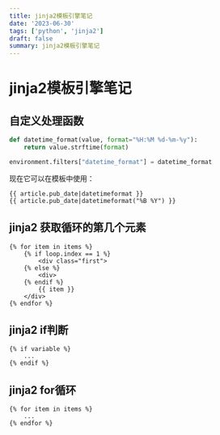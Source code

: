 ```yaml
---
title: jinja2模板引擎笔记
date: '2023-06-30'
tags: ['python', 'jinja2']
draft: false
summary: jinja2模板引擎笔记
---
```


# jinja2模板引擎笔记

## 自定义处理函数
    
```python
def datetime_format(value, format="%H:%M %d-%m-%y"):
    return value.strftime(format)

environment.filters["datetime_format"] = datetime_format
```
现在它可以在模板中使用：
```jinjia2
{{ article.pub_date|datetimeformat }}
{{ article.pub_date|datetimeformat("%B %Y") }}
```
## jinja2 获取循环的第几个元素
```jinja2
{% for item in items %}
    {% if loop.index == 1 %}
        <div class="first">
    {% else %}
        <div>
    {% endif %}
        {{ item }}
    </div>
{% endfor %}
```

## jinja2 if判断
```jinja2
{% if variable %}
    ...
{% endif %}
```

## jinja2 for循环
```jinja2
{% for item in items %}
    ...
{% endfor %}
```